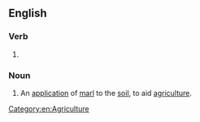{{also|Marling}}
==English==

===Verb===
{{head|en|verb form}}

# {{present participle of|en|marl|nocat=1}}

===Noun===
{{en-noun}}

# An [[application]] of [[marl]] to the [[soil]], to aid [[agriculture]].

[[Category:en:Agriculture]]